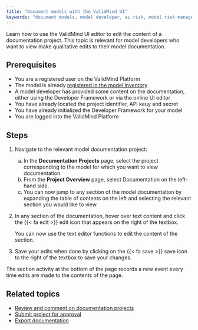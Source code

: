 ```yaml
---
title: "Document models with the ValidMind UI"
keywords: "document models, model developer, ai risk, model risk management, ValidMind"
---
```


Learn how to use the ValidMind UI editor to edit the content of a documentation project. This topic is relevant for model developers who want to view make qualitative edits to their model documentation.


## Prerequisites

* You are a registered user on the ValidMind Platform
* The model is already [registered in the model inventory](register-models.qmd)
* A model developer has provided some content on the documentation, either using the Developer Framework or via the online UI editor
* You have already located the project identifier, API keuy and secret
* You have already initialized the Developer Framework for your model
* You are logged into the ValidMind Platform

## Steps

1. Navigate to the relevant model documentation project:

   a. In the **Documentation Projects** page, select the project corresponding to the model for which you want to view documentation.
   b. From the **Project Overview** page, select Documentation on the left-hand side.
   c. You can now jump to any section of the model documentation by expanding the table of contents on the left and selecting the relevant section you would like to view.

2. In any section of the documentation, hover over text content and click the {{< fa edit >}} edit icon that appears on the right of the textbox. 
<!--- **Need image** --->

    You can now use the text editor functions to edit the content of the section.

3. Save your edits when done by clicking on the {{< fa save >}} save icon to the right of the textbox to save your changes.

::: {.column-margin}
::: {.callout-tip}
The section activity at the bottom of the page records a new event every time edits are made to the contents of the page.
:::
:::

<!---
## Troubleshooting

[Include any common issues or errors that may arise during the task and how to resolve them.]
--->

## Related topics

* [Review and comment on documentation projects](review-documentation-project.qmd)
* [Submit project for approval](submit-for-approval.qmd)
* [Export documentation](export-documentation.qmd)

